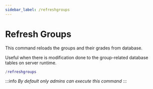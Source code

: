 ```yaml
---
sidebar_label: /refreshgroups
---
```


# Refresh Groups

This command reloads the groups and their grades from database.

Useful when there is modification done to the group-related database tables on server runtime.

```lua
/refreshgroups
```

:::info
_By default only admins can execute this command_
:::

